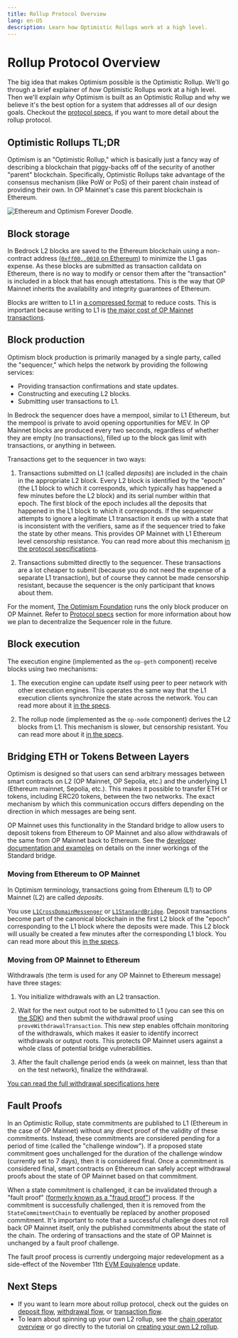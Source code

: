 ```yaml
---
title: Rollup Protocol Overview
lang: en-US
description: Learn how Optimistic Rollups work at a high level.
---
```


# Rollup Protocol Overview

The big idea that makes Optimism possible is the Optimistic Rollup.
We'll go through a brief explainer of *how* Optimistic Rollups work at a high level.
Then we'll explain *why* Optimism is built as an Optimistic Rollup and why we believe it's the best option for a system that addresses all of our design goals.
Checkout the [protocol specs](https://github.com/ethereum-optimism/optimism/tree/develop/specs), if you want to more detail about the rollup protocol.

## Optimistic Rollups TL;DR

Optimism is an "Optimistic Rollup," which is basically just a fancy way of describing a blockchain that piggy-backs off of the security of another "parent" blockchain.
Specifically, Optimistic Rollups take advantage of the consensus mechanism (like PoW or PoS) of their parent chain instead of providing their own.
In OP Mainnet's case this parent blockchain is Ethereum.

![Ethereum and Optimism Forever Doodle.](/img/op-stack/protocol/ethereum-optimism-forever.png)

## Block storage

In Bedrock L2 blocks are saved to the Ethereum blockchain using a non-contract address ([`0xff00..0010` on Ethereum](https://etherscan.io/address/0xff00000000000000000000000000000000000010)) to minimize the L1 gas expense.
As these blocks are submitted as transaction calldata on Ethereum, there is no way to modify or censor them after the "transaction" is included in a block that has enough attestations.
This is the way that OP Mainnet inherits the availability and integrity guarantees of Ethereum.

Blocks are written to L1 in [a compressed format](https://github.com/ethereum-optimism/optimism/blob/develop/specs/derivation.md#batch-submission-wire-format) to reduce costs.
This is important because writing to L1 is [the major cost of OP Mainnet transactions](/stack/transactions/transaction-fees).

## Block production

Optimism block production is primarily managed by a single party, called the "sequencer," which helps the network by providing the following services:

*   Providing transaction confirmations and state updates.
*   Constructing and executing L2 blocks.
*   Submitting user transactions to L1.

In Bedrock the sequencer does have a mempool, similar to L1 Ethereum, but the mempool is private to avoid opening opportunities for MEV.
In OP Mainnet blocks are produced every two seconds, regardless of whether they are empty (no transactions), filled up to the block gas limit with transactions, or anything in between.

Transactions get to the sequencer in two ways:

1.  Transactions submitted on L1 (called *deposits*) are included in the chain in the appropriate L2 block.
    Every L2 block is identified by the "epoch" (the L1 block to which it corresponds, which typically has happened a few minutes before the L2 block) and its serial number within that epoch.
    The first block of the epoch includes all the deposits that happened in the L1 block to which it corresponds.
    If the sequencer attempts to ignore a legitimate L1 transaction it ends up with a state that is inconsistent with the verifiers, same as if the sequencer tried to fake the state by other means.
    This provides OP Mainnet with L1 Ethereum level censorship resistance.
    You can read more about this mechanism [in the protocol specifications](https://github.com/ethereum-optimism/optimism/blob/develop/specs/derivation.md#deriving-the-transaction-list).

2.  Transactions submitted directly to the sequencer.
    These transactions are a lot cheaper to submit (because you do not need the expense of a separate L1 transaction), but of course they cannot be made censorship resistant, because the sequencer is the only participant that knows about them.

For the moment, [The Optimism Foundation](https://www.optimism.io/) runs the only block producer on OP Mainnet. Refer to [Protocol specs](overview) section for more information about how we plan to decentralize the Sequencer role in the future.

## Block execution

The execution engine (implemented as the `op-geth` component) receive blocks using two mechanisms:

1.  The execution engine can update itself using peer to peer network with other execution engines.
    This operates the same way that the L1 execution clients synchronize the state across the network.
    You can read more about it [in the specs](https://github.com/ethereum-optimism/optimism/blob/develop/specs/exec-engine.md#happy-path-sync).

2.  The rollup node (implemented as the `op-node` component) derives the L2 blocks from L1.
    This mechanism is slower, but censorship resistant.
    You can read more about it [in the specs](https://github.com/ethereum-optimism/optimism/blob/develop/specs/exec-engine.md#worst-case-sync).

## Bridging ETH or Tokens Between Layers

Optimism is designed so that users can send arbitrary messages between smart contracts on L2 (OP Mainnet, OP Sepolia, etc.) and the underlying L1 (Ethereum mainnet, Sepolia, etc.).
This makes it possible to transfer ETH or tokens, including ERC20 tokens, between the two networks.
The exact mechanism by which this communication occurs differs depending on the direction in which messages are being sent.

OP Mainnet uses this functionality in the Standard bridge to allow users to deposit tokens from Ethereum to OP Mainnet and also allow withdrawals of the same from OP Mainnet back to Ethereum.
See the [developer documentation and examples](/builders/dapp-developers/bridging/standard-bridge) on details on the inner workings of the Standard bridge.

### Moving from Ethereum to OP Mainnet

In Optimism terminology, transactions going from Ethereum (L1) to OP Mainnet (L2) are called *deposits*.

You use [`L1CrossDomainMessenger`](https://github.com/ethereum-optimism/optimism/blob/v1.1.4/packages/contracts-bedrock/src/L1/L1CrossDomainMessenger.sol) or [`L1StandardBridge`](https://github.com/ethereum-optimism/optimism/blob/v1.1.4/packages/contracts-bedrock/src/L1/L1StandardBridge.sol).
Deposit transactions become part of the canonical blockchain in the first L2 block of the "epoch" corresponding to the L1 block where the deposits were made.
This L2 block will usually be created a few minutes after the corresponding L1 block.
You can read more about this [in the specs](https://github.com/ethereum-optimism/optimism/blob/develop/specs/deposits.md).

### Moving from OP Mainnet to Ethereum

Withdrawals (the term is used for any OP Mainnet to Ethereum message) have three stages:

1.  You initialize withdrawals with an L2 transaction.

2.  Wait for the next output root to be submitted to L1 (you can see this on [the SDK](/builders/tools/javascript/sdk)) and then submit the withdrawal proof using `proveWithdrawalTransaction`.
    This new step enables offchain monitoring of the withdrawals, which makes it easier to identify incorrect withdrawals or output roots.
    This protects OP Mainnet users against a whole class of potential bridge vulnerabilities.

3.  After the fault challenge period ends (a week on mainnet, less than that on the test network), finalize the withdrawal.

[You can read the full withdrawal specifications here](https://github.com/ethereum-optimism/optimism/blob/develop/specs/withdrawals.md)

## Fault Proofs

In an Optimistic Rollup, state commitments are published to L1 (Ethereum in the case of OP Mainnet) without any direct proof of the validity of these commitments.
Instead, these commitments are considered pending for a period of time (called the "challenge window").
If a proposed state commitment goes unchallenged for the duration of the challenge window (currently set to 7 days), then it is considered final.
Once a commitment is considered final, smart contracts on Ethereum can safely accept withdrawal proofs about the state of OP Mainnet based on that commitment.

When a state commitment is challenged, it can be invalidated through a "fault proof" ([formerly known as a "fraud proof"](https://github.com/ethereum-optimism/optimistic-specs/discussions/53)) process.
If the commitment is successfully challenged, then it is removed from the `StateCommitmentChain` to eventually be replaced by another proposed commitment.
It's important to note that a successful challenge does not roll back OP Mainnet itself, only the published commitments about the state of the chain.
The ordering of transactions and the state of OP Mainnet is unchanged by a fault proof challenge.

The fault proof process is currently undergoing major redevelopment as a side-effect of the November 11th [EVM Equivalence](https://medium.com/ethereum-optimism/introducing-evm-equivalence-5c2021deb306) update.

## Next Steps

*   If you want to learn more about rollup protocol, check out the guides on [deposit flow](deposit-flow), [withdrawal flow](withdrawal-flow), or [transaction flow](transaction-flow).
*   To learn about spinning up your own L2 rollup, see the [chain operator overview](/builders/chain-operators/overview) or go directly to the tutorial on [creating your own L2 rollup](/builders/chain-operators/tutorials/create-l2-rollup).
